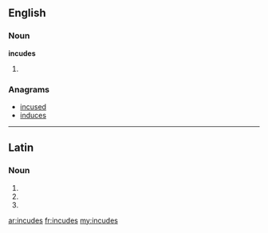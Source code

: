 ==English==

===Noun===
'''incudes'''

# {{plural of|incus}}

===Anagrams===
* [[incused#English|incused]]
* [[induces#English|induces]]

----

==Latin==

===Noun===
{{la-noun-form|incūdēs}}

# {{inflection of|incus|incūs|nom|p|lang=la}}
# {{inflection of|incus|incūs|acc|p|lang=la}}
# {{inflection of|incus|incūs|voc|p|lang=la}}


[[ar:incudes]]
[[fr:incudes]]
[[my:incudes]]
